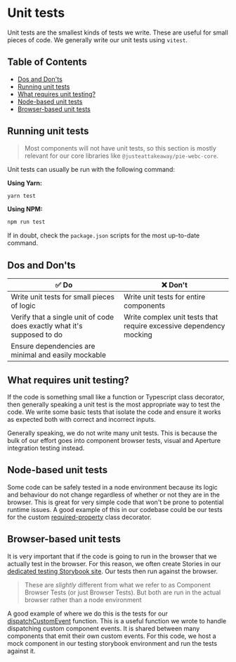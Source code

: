 
<Meta title="Contribution/Testing/Unit tests" />

# Unit tests

Unit tests are the smallest kinds of tests we write. These are useful for small pieces of code.
We generally write our unit tests using `vitest`.

## Table of Contents

- [Dos and Don'ts](#dos-and-donts)
- [Running unit tests](#running-unit-tests)
- [What requires unit testing?](#what-requires-unit-testing)
- [Node-based unit tests](#node-based-unit-tests)
- [Browser-based unit tests](#browser-based-unit-tests)

## Running unit tests
> Most components will not have unit tests, so this section is mostly relevant for our core libraries like `@justeattakeaway/pie-webc-core`.

Unit tests can usually be run with the following command:

**Using Yarn:**

```bash
yarn test
```
**Using NPM:**

```bash
npm run test
```
If in doubt, check the `package.json` scripts for the most up-to-date command.

## Dos and Don'ts

| ✅ **Do**                                                                 | ❌ **Don't**                                                                 |
|--------------------------------------------------------------------------|------------------------------------------------------------------------------|
| Write unit tests for small pieces of logic                               | Write unit tests for entire components                                       |
| Verify that a single unit of code does exactly what it's supposed to do | Write complex unit tests that require excessive dependency mocking          |
| Ensure dependencies are minimal and easily mockable                      |                                                                              |

## What requires unit testing?
If the code is something small like a function or Typescript class decorator, then
generally speaking a unit test is the most appropriate way to test the code. We write some basic
tests that isolate the code and ensure it works as expected both with correct and incorrect inputs.

Generally speaking, we do not write many unit tests. This is because the bulk of our effort goes into component browser tests, visual and Aperture integration testing instead.

## Node-based unit tests
Some code can be safely tested in a node environment because its logic and behaviour do not change regardless of whether or not they are in the browser. This is great for very simple code that won't be prone to potential runtime issues.
A good example of this in our codebase could be our tests for the custom [required-property](https://github.com/justeattakeaway/pie/blob/main/packages/components/pie-webc-core/src/test/decorators/required-property.spec.ts) class decorator.

## Browser-based unit tests
It is very important that if the code is going to run in the browser
that we actually test in the browser. For this reason, we often create Stories in our [dedicated testing Storybook site](https://webc-testing.pie.design/).
Our tests then run against the browser.

> These are _slightly_ different from what we refer to as Component Browser Tests (or just Browser Tests). But both are run in the actual browser rather than a node environment

A good example of where we do this is the tests for our [dispatchCustomEvent](https://github.com/justeattakeaway/pie/blob/main/packages/components/pie-webc-core/src/test/functions/dispatchCustomEvent/dispatchCustomEvent.browser.spec.ts) function.
This is a useful function we wrote to handle dispatching custom component events. It is shared between many components that emit their own custom events. For this code, we host a mock component in our testing storybook environment and run the tests against it.
